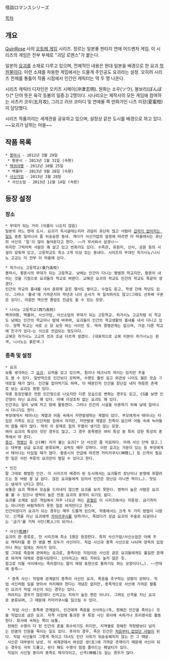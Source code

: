怪談ロマンスシリーズ

[[목차]]
== 개요 ==
[[QuinRose]] 사의 [[오토메 게임]] 시리즈. 장르는 일본풍 판타지 연애 어드벤처 게임. 이 시리즈의 게임은 전부 부제로 "괴담 로맨스"가 붙는다.

일본의 [[요괴]]를 소재로 다루고 있으며, 전체적인 내용은 현대 일본을 배경으로 한 요괴 [[학원물]]이다. 이런 소재를 차용한 게임에서는 드물게 주인공도 요괴라는 설정. 오히려 시리즈 전체를 통틀어 작품 시점에서 인간인 캐릭터는 딱 두 명 나온다.

시리즈 캐릭터 디자인은 오키츠 시메이(沖津志明). 원화는 소우(ソウ), 봉보리(ぼんぼり[* 단어 뜻은 육각 등불의 일종.]) 2명이다.
시나리오는 제작사의 모든 게임에 참여하는 사츠키 코우(五月攻), 그리고 러브 코미디 및 연애물 쪽 만화가인 나츠 미캉(夏蜜柑)이 담당했다.

시리즈 작품끼리는 세계관을 공유하고 있으며, 설정상 같은 도시를 배경으로 하고 있다. ~~요괴가 날뛰는 마을~~ 

== 작품 목록 ==
 * [[봉마시]] - 2012년 3월 29일
  * 황혼시 - 2013년 1월 31일 (속편)
 * [[백귀야행 ~괴담 로맨스~|백귀야행]] - 2012년 10월 25일
  * 백물어 - 2013년 9월 26일 (속편)
 * [[사신가업 ~괴담 로맨스~|사신가업]] - 2013년 3월 28일
  * 사신소업 - 2013년 11월 14일 (속편)

== 등장 설정 ==
=== 장소 ===
 * 무대가 되는 거리 (이름이 나오지 않음)
 일본의 어느 현대 도시. 요괴가 득시글대는지라 괴담이 유난히 많고 사람이 [[카미카쿠시|갑자기 없어지는 일]]도 종종 일어나서 좀 뒤숭숭한 동네. 게다가 사신가업의 설정에 따르면 이 마을에서는 유난히 사신의 '일'이 많이 들어온다고 한다. ~~거 무서워서 살겠나~~
 하지만 그럭저럭 사람은 꽤 살고 있고 번화가도 있다. 수족관, 유원지, 신사, 공원 등의 시설이 갖춰져 있고, 고등학교도 최소 2개 이상 있는 동네다. 시리즈의 무대인 히가시노/니시노 고교는 이 전부 이 마을에 있다.

 * 히가시노 고등학교(東乃高校)
 봉마시, 황혼시의 무대가 되는 고등학교. 낮에는 인간이 다니는 평범한 학교지만, 황혼이 내리는 것을 기점으로 요괴들의 학교로 바뀐다. 교복은 요괴의 학교도 인간의 학교도 똑같이 생겼다.
 인간의 학교의 흉내를 내서 문화제 같은 행사도 벌이고, 수업도 듣고, 학생 간에 학년도 있다. 그러나 '흉내'에 가까운지라 학년과 나이 순서가 꼭 일치하지도 않고(그래도 선후배 구분은 있다), 마음만 먹으면 졸업도 진급도 할 수 있는 모양.

 * 니시노 고등학교(西乃高校)
 백귀야행, 백물어, 사신가업, 사신소업의 무대가 되는 고등학교. 히가시노 고교처럼 이 학교도 낮에는 인간의 학교이나 밤에 바뀌며, 요괴들이 인간의 학교생활의 흉내를 내서 다니고 있다. 양쪽 학교는 서로 소 닭 보듯 하는 사이인 듯. 딱히 경쟁관계는 없으며, 가끔 다른 학교에 친구가 있다~는 식으로 언급되는 정도이다.
 교복은 히가시노 고교의 것과 조금 다르게 생겼다. (대표적으로 교복 리본이 히가시노는 흰색, 니시노는 붉은색.)

=== 종족 및 설정 ===
 * 요괴
 보통 생각하는 그 [[요괴]]. 요력을 갖고 있으며, 힘이나 테크닉의 차이는 있지만 주술도 쓸 수 있다. 일반적으로 인간보다 강하며, 수명도 훨씬 길고 외관상 나이도 젊은 모습 그대로일 때가 많다. 인간을 잡아먹기도 하며, 이 때문인지 인간을 장난감 내지 하등한 존재로 보는 요괴도 왕왕 있다.
 작중 등징안물은 전원 인간형으로 나오지만 다른 모습으로 변하는 경우도 있고, CG를 보면 인간형이 아닌 요괴도 꽤 있다. 아예 이성조차 없는 요괴도 꽤 있다.
 인간과는 달리 낮에 자고 밤에 활동한다. 그러나 인간의 시설을 이용하기 위해 낮에 일어나서 다니기도 한다.
 부모에게서 태어나는 계열과 어둠 속에서 자연발생하는 계열이 있다. 부모에게서 태어나는 타입은 가족도 있고 인간처럼 집에서 자지만, 자연발생 계열은 친족이 없으며 어둠 속에 녹아들어 잠들 때가 많다. 딱히 이 문제로 힘의 우열이 생기진 않는 모양.
 여러 요괴의 특성이 섞인 경우도 많고, 그 경우 종족명은 여러 특성 중 특히 강한 특성의 종족에서 따 온다.
 [[용신]], [[역병신]] 등 신(神) 자가 붙는 요괴[* 단 사신은 좀 미묘하다. 아래 사신 단락 참고.]는 대부분 상급 요괴로 분류되며, 요력도 매우 강하다. 이런 요괴는 가문이 있는 등 부모에게서 태어나는 타입일 때가 많다. 황혼시의 언급에 따르면 카미카쿠시(神隠し) 등 신격이 필요한 일은 이런 부류의 요괴만이 벌일 수 있다고 한다.

 * 인간
 말 그대로 평범한 인간. 이 시리즈의 배경이 된 도시에서는 요괴들의 장난이나 분쟁에 휘말려드는 등 바람 잘 날 없다. 많은 요괴들에게 있어서 인간은 장난감 아니면 먹이(…). 맛있는 냄새가 난다고 한다.
 보통은 요괴 쪽에서 모습을 드러내지 않으면 요괴를 보지 못한다. 영력이 높은 사람은 요괴를 볼 수 있으나 영력이 높은 만큼 요괴의 표적이 되기도 쉽다.
 요괴를 소재로 삼은 게임에서 자주 나오곤 하는 [[혼혈]]은 이 시리즈에서는 미등장. 금기까지는 아니지만 바람직하지 못한 일로 여겨진다고 한다.
 인간이었다가 요괴가 되는 경우는 매우 드물게 있으며, 작중에서는 크게 두 가지 방법이 나왔다. 신격을 지닌 요괴에게 [[카미카쿠시]]를 당하거나, 죽었다가 상급 요괴의 주술로 되살아나는 '금기'를 거쳐 사인(死人)이 되거나.

 * 사신([[死神]])
 요괴의 한 종류로, 전 시리즈에 최소 1명은 등장한다. 특히 사신가업/사신소업은 아예 주요 캐릭터들 중 한 명을 뺀 모두가 사신이다. 직업 사신과 종족 사신으로 나뉘며 양측의 입장이나 하는 일에는 차이가 있다.
 말 그대로 죽음에 관여하는 요괴로, 종족이든 직업이든 사신은 같은 요괴들에게도 불길한 존재로 여겨져 대체로 경원시당한다. 신이라고는 해도 지위도 높지 않은 듯.
 참고로 이들 사이에서는 죽이겠다는 말이 애정 표현으로 통하기도 하는 모양이다(…). ~~얀데레 종족~~

  * 종족 사신: 직업에 관계없이 종족이 사신인 요괴. 죽음을 추구하는 성향이 강하다. 직업 사신처럼 일을 받아서 처리해야 한다는 개념은 없지만, 종족적으로 사신에 가까운 혈통인 요괴가 직업 사신이 되는 경우는 있다.
  꺼려지는 경우가 많은데다 신치고는 지위가 높은 편은 아니다. 그래도 신격을 지닌 요괴로 분류되며, 그 때문에 카미카쿠시를 일으킬 수 있다.

  * 직업 사신: 종족에 관계없이, 인간에게 죽음을 선사하는(즉, 정해진 인간을 죽이는) 것을 직업으로 삼은 요괴. 자격 시험에 통과한 후 특정 사신 회사에 속하거나 프리랜서로 활동한다. 회사에 속하는 쪽이 보통.
  정해진 수명이 다 된 인간의 혼을 회수하기도 하지만, 지역별로 정해진 적정량보다 넘치는 만큼의 인원을 죽이는 일도 있다. 후자의 경우, 죽은 인간은 [[존재의 소멸|처음부터 없었던 사람]]이 된다. 직업 사신들이 그렇게 죽이고 다녀도 인간 사회가 뒤숭숭해지지 않는 건 그 때문.
  사신은 대부분이 남성. 이 세계관에서 여성은 생(生)에 가까운 존재이기 때문에 사신이 되는 경우도 극히 드물고, 된다 해도 수명이 점점 줄어드는 페널티가 있다.
  직업이 사신일 뿐이라 종족도 제각각이고, 신격(神格)도 없는 경우가 많다.
